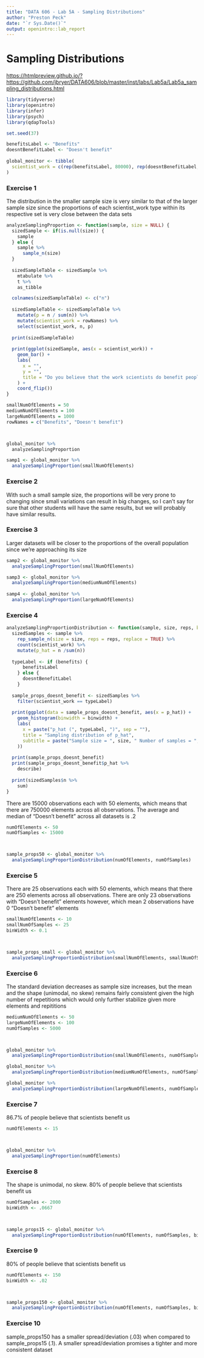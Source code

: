```yaml
---
title: "DATA 606 - Lab 5A - Sampling Distributions"
author: "Preston Peck"
date: "`r Sys.Date()`"
output: openintro::lab_report
---
```


# Sampling Distributions

<https://htmlpreview.github.io/?https://github.com/jbryer/DATA606/blob/master/inst/labs/Lab5a/Lab5a_sampling_distributions.html>

```r
library(tidyverse)
library(openintro)
library(infer)
library(psych)
library(qdapTools)
```

```r
set.seed(37)

benefitsLabel <- "Benefits"
doesntBenefitLabel <- "Doesn't benefit"
  
global_monitor <- tibble(
  scientist_work = c(rep(benefitsLabel, 80000), rep(doesntBenefitLabel, 20000))
)
```

### Exercise 1
The distribution in the smaller sample size is very similar to that of the larger sample size since the proportions of each scientist_work type within its respective set is very close between the data sets
```r
analyzeSamplingProportion <- function(sample, size = NULL) {
  sizedSample <- if(is.null(size)) {
    sample
  } else {
    sample %>%
      sample_n(size)
  }
  
  sizedSampleTable <- sizedSample %>%
    mtabulate %>%
    t %>%
    as_tibble

  colnames(sizedSampleTable) <- c("n")
  
  sizedSampleTable <- sizedSampleTable %>%
    mutate(p = n / sum(n)) %>%
    mutate(scientist_work = rowNames) %>%
    select(scientist_work, n, p)
    
  print(sizedSampleTable)
  
  print(ggplot(sizedSample, aes(x = scientist_work)) +
    geom_bar() +
    labs(
      x = "",
      y = "",
      title = "Do you believe that the work scientists do benefit people like you?"
    ) +
    coord_flip())
}
```

```r
smallNumOfElements = 50
mediumNumOfElements = 100
largeNumOfElements = 1000
rowNames = c("Benefits", "Doesn't benefit")



global_monitor %>%
  analyzeSamplingProportion

samp1 <- global_monitor %>%
  analyzeSamplingProportion(smallNumOfElements)
```

### Exercise 2
With such a small sample size, the proportions will be very prone to changing since small variations can result in big changes, so I can't say for sure that other students will have the same results, but we will probably have similar results.

### Exercise 3
Larger datasets will be closer to the proportions of the overall population since we're approaching its size
```r
samp2 <- global_monitor %>%
  analyzeSamplingProportion(smallNumOfElements)

samp3 <- global_monitor %>%
  analyzeSamplingProportion(mediumNumOfElements)
  
samp4 <- global_monitor %>%
  analyzeSamplingProportion(largeNumOfElements)
```

### Exercise 4
```r
analyzeSamplingProportionDistribution <- function(sample, size, reps, binwidth = .02, benefits = FALSE) {
  sizedSamples <- sample %>%
    rep_sample_n(size = size, reps = reps, replace = TRUE) %>%
    count(scientist_work) %>%
    mutate(p_hat = n /sum(n))
  
  typeLabel <- if (benefits) { 
      benefitsLabel
    } else {
      doesntBenefitLabel
    }
  
  sample_props_doesnt_benefit <- sizedSamples %>%
    filter(scientist_work == typeLabel)
  
  print(ggplot(data = sample_props_doesnt_benefit, aes(x = p_hat)) +
    geom_histogram(binwidth = binwidth) +
    labs(
      x = paste("p_hat (", typeLabel, ")", sep = ""),
      title = "Sampling distribution of p_hat",
      subtitle = paste("Sample size = ", size, " Number of samples = ", reps, sep = "")
    ))
  
  print(sample_props_doesnt_benefit)
  print(sample_props_doesnt_benefit$p_hat %>%
    describe)
  
  print(sizedSamples$n %>%
    sum)
}
```

There are 15000 observations each with 50 elements, which means that there are 750000 elements across all observations. The average and median of "Doesn't benefit" across all datasets is .2
```r
numOfElements <- 50
numOfSamples <- 15000



sample_props50 <- global_monitor %>%
  analyzeSamplingProportionDistribution(numOfElements, numOfSamples)
```

### Exercise 5
There are 25 observations each with 50 elements, which means that there are 250 elements across all observations. There are only 23 observations with "Doesn't benefit" elements however, which mean 2 observations have 0 "Doesn't benefit" elements
```r
smallNumOfElements <- 10
smallNumOfSamples <- 25
binWidth <- 0.1



sample_props_small <- global_monitor %>%
  analyzeSamplingProportionDistribution(smallNumOfElements, smallNumOfSamples, binWidth)
```

### Exercise 6
The standard deviation decreases as sample size increases, but the mean and the shape (unimodal, no skew) remains fairly consistent given the high number of repetitions which would only further stabilize given more elements and repititions
```r
mediumNumOfElements <- 50
largeNumOfElements <- 100
numOfSamples <- 5000



global_monitor %>%
  analyzeSamplingProportionDistribution(smallNumOfElements, numOfSamples, binWidth)

global_monitor %>%
  analyzeSamplingProportionDistribution(mediumNumOfElements, numOfSamples)

global_monitor %>%
  analyzeSamplingProportionDistribution(largeNumOfElements, numOfSamples)
```

### Exercise 7
86.7% of people believe that scientists benefit us
```r
numOfElements <- 15



global_monitor %>%
  analyzeSamplingProportion(numOfElements)
```

### Exercise 8
The shape is unimodal, no skew. 80% of people believe that scientists benefit us
```r
numOfSamples <- 2000
binWidth <- .0667



sample_props15 <- global_monitor %>%
  analyzeSamplingProportionDistribution(numOfElements, numOfSamples, binWidth, TRUE)
```

### Exercise 9
80% of people believe that scientists benefit us
```r
numOfElements <- 150
binWidth <- .02



sample_props150 <- global_monitor %>%
  analyzeSamplingProportionDistribution(numOfElements, numOfSamples, binWidth, TRUE)
```

### Exercise 10
sample_props150 has a smaller spread/deviation (.03) when compared to sample_props15 (.1). A smaller spread/deviation promises a tighter and more consistent dataset